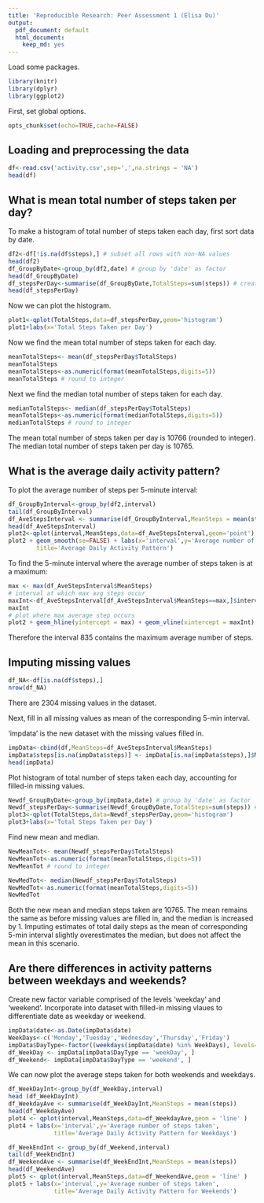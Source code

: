 ```yaml
---
title: 'Reproducible Research: Peer Assessment 1 (Elisa Du)'
output:
  pdf_document: default
  html_document:
    keep_md: yes
---
```

Load some packages.
```r
library(knitr)
library(dplyr)
library(ggplot2)
```
  
First, set global options.
```r
opts_chunk$set(echo=TRUE,cache=FALSE)
```

## Loading and preprocessing the data
```r
df<-read.csv('activity.csv',sep=',',na.strings = 'NA')
head(df)
```

## What is mean total number of steps taken per day?  
To make a histogram of total number of steps taken each day, first sort data by date.
```r
df2<-df[!is.na(df$steps),] # subset all rows with non-NA values
head(df2)
df_GroupByDate<-group_by(df2,date) # group by 'date' as factor
head(df_GroupByDate)
df_stepsPerDay<-summarise(df_GroupByDate,TotalSteps=sum(steps)) # create new data frame
head(df_stepsPerDay)
```
Now we can plot the histogram.     
```r
plot1<-qplot(TotalSteps,data=df_stepsPerDay,geom='histogram')
plot1+labs(x='Total Steps Taken per Day')
```  
  
Now we find the mean total number of steps taken for each day.    
```r
meanTotalSteps<- mean(df_stepsPerDay$TotalSteps)
meanTotalSteps
meanTotalSteps<-as.numeric(format(meanTotalSteps,digits=5))
meanTotalSteps # round to integer 
```
Next we find the median total number of steps taken for each day.  
```r
medianTotalSteps<- median(df_stepsPerDay$TotalSteps)
meanTotalSteps<-as.numeric(format(medianTotalSteps,digits=5))
medianTotalSteps # round to integer 
```
    
The mean total number of steps taken per day is 10766 (rounded to integer).  
The median total number of steps taken per day is 10765.  
  
## What is the average daily activity pattern?  

To plot the average number of steps per 5-minute interval:
```r
df_GroupByInterval<-group_by(df2,interval)
tail(df_GroupByInterval)
df_AveStepsInterval <- summarise(df_GroupByInterval,MeanSteps = mean(steps))
head(df_AveStepsInterval)
plot2<-qplot(interval,MeanSteps,data=df_AveStepsInterval,geom='point')
plot2 + geom_smooth(se=FALSE) + labs(x='interval',y='Average number of steps taken',
        title='Average Daily Activity Pattern')
```
  
To find the 5-minute interval where the average number of steps taken is at a maximum:
```r
max <- max(df_AveStepsInterval$MeanSteps)
# interval at which max avg steps occur
maxInt<-df_AveStepsInterval[df_AveStepsInterval$MeanSteps==max,]$interval 
maxInt
# plot where max average step occurs
plot2 + geom_hline(yintercept = max) + geom_vline(xintercept = maxInt)
```  
  
  
Therefore the interval 835 contains the maximum average number of steps.  

## Imputing missing values
```r
df_NA<-df[is.na(df$steps),]
nrow(df_NA)
```
There are 2304 missing values in the dataset.  

Next, fill in all missing values as mean of the corresponding 5-min interval.  

'impdata' is the new dataset with the missing values filled in.  
```r
impData<-cbind(df,MeanSteps=df_AveStepsInterval$MeanSteps)
impData$steps[is.na(impData$steps)] <- impData[is.na(impData$steps),]$MeanSteps
head(impData)
```
Plot histogram of total number of steps taken each day, accounting for filled-in missing values. 
```r
Newdf_GroupByDate<-group_by(impData,date) # group by 'date' as factor
Newdf_stepsPerDay<-summarise(Newdf_GroupByDate,TotalSteps=sum(steps)) # create new data frame
plot3<-qplot(TotalSteps,data=Newdf_stepsPerDay,geom='histogram')
plot3+labs(x='Total Steps Taken per Day')
```
  
  
  Find new mean and median.  
```r
NewMeanTot<- mean(Newdf_stepsPerDay$TotalSteps)
NewMeanTot<-as.numeric(format(meanTotalSteps,digits=5))
NewMeanTot # round to integer 

NewMedTot<- median(Newdf_stepsPerDay$TotalSteps)
NewMedTot<-as.numeric(format(meanTotalSteps,digits=5))
NewMedTot 
```
Both the new mean and median steps taken are 10765.
The mean remains the same as before missing values are filled in, and the median
is increased by 1. Imputing estimates of total daily steps as the mean of corresponding 5-min interval 
slightly overestimates the median, but does not affect the mean in this scenario.   

## Are there differences in activity patterns between weekdays and weekends?
Create new factor variable comprised of the levels 'weekday' and 'weekend'. Incorporate into dataset with filled-in missing vlaues to differentiate date as weekday or weekend. 
```r
impData$date<-as.Date(impData$date)
WeekDays<-c('Monday','Tuesday','Wednesday','Thursday','Friday')
impData$DayType<-factor((weekdays(impData$date) %in% WeekDays), levels=c(FALSE,TRUE),labels=c('weekend','weekDay'))
df_WeekDay <- impData[impData$DayType == 'weekDay', ]
df_Weekend<- impData[impData$DayType == 'weekend', ]
```
We can now plot the average steps taken for both weekends and weekdays.
```r
df_WeekDayInt<-group_by(df_WeekDay,interval)
head (df_WeekDayInt)
df_WeekdayAve <- summarise(df_WeekDayInt,MeanSteps = mean(steps))
head(df_WeekdayAve)
plot4 <- qplot(interval,MeanSteps,data=df_WeekdayAve,geom = 'line' )
plot4 + labs(x='interval',y='Average number of steps taken',
             title='Average Daily Activity Pattern for Weekdays')

df_WeekEndInt <- group_by(df_Weekend,interval)
tail(df_WeekEndInt)
df_WeekendAve <- summarise(df_WeekEndInt,MeanSteps = mean(steps))
head(df_WeekendAve)
plot5 <- qplot(interval,MeanSteps,data=df_WeekendAve,geom = 'line' )
plot5 + labs(x='interval',y='Average number of steps taken',
             title='Average Daily Activity Pattern for Weekends')
```
